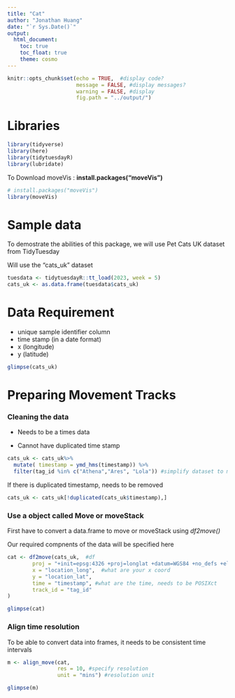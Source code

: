 ```yaml
---
title: "Cat"
author: "Jonathan Huang"
date: "`r Sys.Date()`"
output: 
  html_document:
    toc: true 
    toc_float: true
    theme: cosmo
---
```


```r
knitr::opts_chunk$set(echo = TRUE,  #display code?
                      message = FALSE, #display messages?
                      warning = FALSE, #display 
                      fig.path = "../output/")
```

# Libraries

```r
library(tidyverse)
library(here)
library(tidytuesdayR)
library(lubridate)
```

To Download moveVis : **install.packages("moveVis")**

```r
# install.packages("moveVis")
library(moveVis)
```

# Sample data

To demostrate the abilities of this package, we will use Pet Cats UK dataset from TidyTuesday

Will use the "cats_uk" dataset

```r
tuesdata <- tidytuesdayR::tt_load(2023, week = 5)
cats_uk <- as.data.frame(tuesdata$cats_uk) 
```

# Data Requirement

-   unique sample identifier column
-   time stamp (in a date format)
-   x (longitude)
-   y (latitude)

```r
glimpse(cats_uk)
```

# Preparing Movement Tracks

### Cleaning the data

-   Needs to be a times data

-   Cannot have duplicated time stamp

```r
cats_uk <- cats_uk%>% 
  mutate( timestamp = ymd_hms(timestamp)) %>%
  filter(tag_id %in% c("Athena","Ares", "Lola")) #simplify dataset to managable practice set
```

If there is duplicated timestamp, needs to be removed

```r
cats_uk <- cats_uk[!duplicated(cats_uk$timestamp),]
```

### Use a object called Move or moveStack

First have to convert a data.frame to move or moveStack using *df2move()*

Our required compnents of the data will be specified here

```r
cat <- df2move(cats_uk,  #df
        proj = "+init=epsg:4326 +proj=longlat +datum=WGS84 +no_defs +ellps=WGS84 +towgs84=0,0,0",  #type of projection
        x = "location_long",  #what are your x coord
        y = "location_lat",
        time = "timestamp", #what are the time, needs to be POSIXct
        track_id = "tag_id"
)

glimpse(cat)
```

### Align time resolution

To be able to convert data into frames, it needs to be consistent time intervals

```r
m <- align_move(cat, 
                res = 10, #specify resolution
                unit = "mins") #resolution unit

glimpse(m)
```
